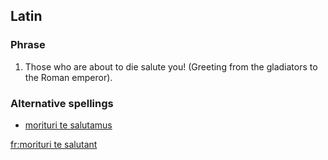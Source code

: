 ==Latin==
{{wikipedia}}
===Phrase===
{{infl|la|phrase|head=[[morituri]] [[te]] [[salutant]]}}

# Those who are about to die salute you! (Greeting from the gladiators to the Roman emperor).

===Alternative spellings===
*[[morituri te salutamus]]

[[fr:morituri te salutant]]